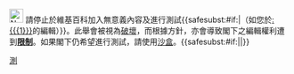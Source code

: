 [[File:Nuvola apps important.svg|25px|link=]] 請停止於維基百科加入無意義內容及進行測試{{<includeonly>safesubst:</includeonly>#if:{{{1|}}}|（如您於[[:{{{1}}}]]的編輯）}}。此舉會被視為[[Wikipedia:破壞|破壞]]，而根據方針，亦會導致閣下之編輯權利遭到'''[[Wikipedia:封禁方針|限制]]'''。如果閣下仍希望進行測試，請使用[[Wikipedia:沙盒|沙盒]]。{{<includeonly>safesubst:</includeonly>#if:{{{2|}}}|{{{2}}}|}}<!-- Template:uw-test3 --><noinclude>
{{Templatesnotice|series = uw-test|max = 4im|s1 = uw-t3|escalate = yes}}
[[Category:用戶警告模板|測]]
</noinclude>